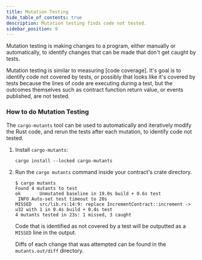 ```yaml
---
title: Mutation Testing
hide_table_of_contents: true
description: Mutation testing finds code not tested.
sidebar_position: 9
---
```


Mutation testing is making changes to a program, either manually or automatically, to identify changes that can be made that don't get caught by tests.

Mutation testing is similar to measuring [code coverage]. It's goal is to identify code not covered by tests, or possibly that looks like it's covered by tests because the lines of code are executing during a test, but the outcomes themselves such as contract function return value, or events published, are not tested.

### How to do Mutation Testing

The `cargo-mutants` tool can be used to automatically and iteratively modify the Rust code, and rerun the tests after each mutation, to identify code not tested.

1. Install `cargo-mutants`:

   ```console
   cargo install --locked cargo-mutants
   ```

2. Run the `cargo mutants` command inside your contract's crate directory.

   ```console
   $ cargo mutants
   Found 4 mutants to test
   ok       Unmutated baseline in 19.0s build + 0.6s test
    INFO Auto-set test timeout to 20s
   MISSED   src/lib.rs:14:9: replace IncrementContract::increment -> u32 with 1 in 0.4s build + 0.4s test
   4 mutants tested in 23s: 1 missed, 3 caught
   ```

   Code that is identified as not covered by a test will be outputted as a `MISSED` line in the output.

   Diffs of each change that was attempted can be found in the `mutants.out/diff` directory.
